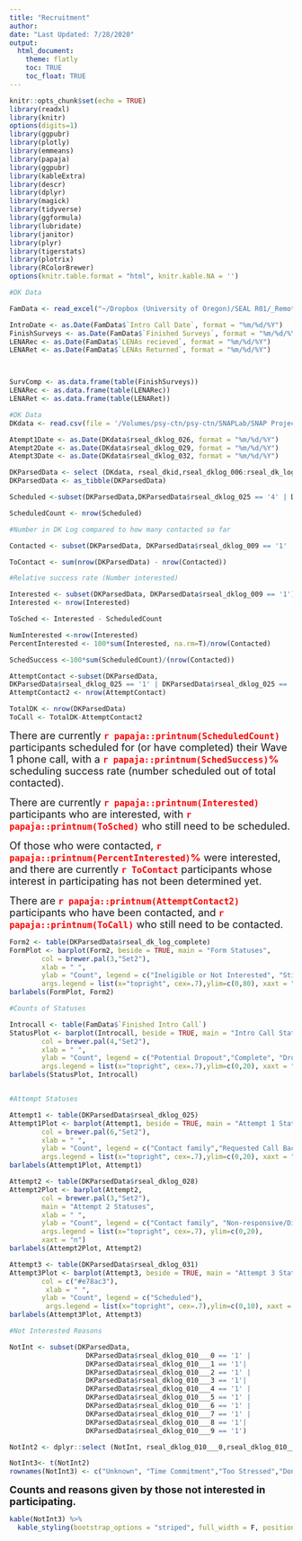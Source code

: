 ```yaml
---
title: "Recruitment"
author: 
date: "Last Updated: 7/28/2020"
output: 
  html_document:
    theme: flatly
    toc: TRUE
    toc_float: TRUE
---
```

```r

knitr::opts_chunk$set(echo = TRUE)
library(readxl)
library(knitr)
options(digits=1)
library(ggpubr)
library(plotly)
library(emmeans)
library(papaja)
library(ggpubr)
library(kableExtra)
library(descr)
library(dplyr)
library(magick)
library(tidyverse)
library(ggformula)
library(lubridate)
library(janitor)
library(plyr)
library(tigerstats)
library(plotrix)
library(RColorBrewer)
options(knitr.table.format = "html", knitr.kable.NA = '') 
```

```r
#DK Data

FamData <- read_excel("~/Dropbox (University of Oregon)/SEAL R01/_Remote SEAL Pilot/Project Management/FamTracker.xlsx")

IntroDate <- as.Date(FamData$`Intro Call Date`, format = "%m/%d/%Y")
FinishSurveys <- as.Date(FamData$`Finished Surveys`, format = "%m/%d/%Y")
LENARec <- as.Date(FamData$`LENAs recieved`, format = "%m/%d/%Y")
LENARet <- as.Date(FamData$`LENAs Returned`, format = "%m/%d/%Y")



SurvComp <- as.data.frame(table(FinishSurveys))
LENARec <- as.data.frame(table(LENARec))
LENARet <- as.data.frame(table(LENARet))
```


```r
#DK Data
DKdata <- read.csv(file = '/Volumes/psy-ctn/psy-ctn/SNAPLab/SNAP Projects/SEAL/00_rSEAL/02_rSEAL_Data/Wave_1/RedCap/DK_Log/rSEALDKLOG_28JUL2020.csv')

Atempt1Date <- as.Date(DKdata$rseal_dklog_026, format = "%m/%d/%Y")
Atempt2Date <- as.Date(DKdata$rseal_dklog_029, format = "%m/%d/%Y")
Atempt3Date <- as.Date(DKdata$rseal_dklog_032, format = "%m/%d/%Y")

DKParsedData <- select (DKdata, rseal_dkid,rseal_dklog_006:rseal_dk_log_complete )
DKParsedData <- as_tibble(DKParsedData)

```


```r

Scheduled <-subset(DKParsedData,DKParsedData$rseal_dklog_025 == '4' | DKParsedData$rseal_dklog_028 == '4'| DKParsedData$rseal_dklog_031 == '4' )

ScheduledCount <- nrow(Scheduled)

#Number in DK Log compared to how many contacted so far

Contacted <- subset(DKParsedData, DKParsedData$rseal_dklog_009 == '1' | DKParsedData$rseal_dklog_009 == '0')

ToContact <- sum(nrow(DKParsedData) - nrow(Contacted))

#Relative success rate (Number interested)

Interested <- subset(DKParsedData, DKParsedData$rseal_dklog_009 == '1')
Interested <- nrow(Interested)

ToSched <- Interested - ScheduledCount

NumInterested <-nrow(Interested)
PercentInterested <- 100*sum(Interested, na.rm=T)/nrow(Contacted)

SchedSuccess <-100*sum(ScheduledCount)/(nrow(Contacted))

AttemptContact <-subset(DKParsedData,
DKParsedData$rseal_dklog_025 == '1' | DKParsedData$rseal_dklog_025 == '2' | DKParsedData$rseal_dklog_025 == '3' | DKParsedData$rseal_dklog_025 == '4' | DKParsedData$rseal_dklog_025 == '5' | DKParsedData$rseal_dklog_025 == '6' | DKParsedData$rseal_dklog_028 == '1'| DKParsedData$rseal_dklog_028 == '2'| DKParsedData$rseal_dklog_028 == '3'| DKParsedData$rseal_dklog_028 == '4'| DKParsedData$rseal_dklog_028 == '5'| DKParsedData$rseal_dklog_028 == '6'| DKParsedData$rseal_dklog_031 == '1'| DKParsedData$rseal_dklog_031 == '2'| DKParsedData$rseal_dklog_031 == '3'| DKParsedData$rseal_dklog_031 == '4'| DKParsedData$rseal_dklog_031 == '5'| DKParsedData$rseal_dklog_031 == '6' )
AttemptContact2 <- nrow(AttemptContact)

TotalDK <- nrow(DKParsedData)
ToCall <- TotalDK-AttemptContact2
```

<font size = "4"> There are currently <font size="4" color="red"> **`r papaja::printnum(ScheduledCount)`**</font> participants scheduled for (or have completed) their Wave 1 phone call, with a <font size="4" color="red"> **`r papaja::printnum(SchedSuccess)`\%**</font> scheduling success rate (number scheduled out of total contacted).</font>

<font size = "4"> There are currently <font size="4" color="red"> **`r papaja::printnum(Interested)`**</font> participants who are interested, with <font size="4" color="red"> **`r papaja::printnum(ToSched)`**</font> who still need to be scheduled.</font> 

<font size = "4"> Of those who were contacted, <font size="4" color="red"> **`r papaja::printnum(PercentInterested)`\%**</font> were interested, and there are currently <font size="4" color="red"> **`r ToContact`**</font> participants whose interest in participating has not been determined yet.</font> 

<font size = "4"> There are <font size="4" color="red"> **`r papaja::printnum(AttemptContact2)`**</font> participants who have been contacted, and <font size="4" color="red"> **`r papaja::printnum(ToCall)`**</font> who still need to be contacted.</font> 


``` r

Form2 <- table(DKParsedData$rseal_dk_log_complete)
FormPlot <- barplot(Form2, beside = TRUE, main = "Form Statuses",
        col = brewer.pal(3,"Set2"), 
        xlab = " ",
        ylab = "Count", legend = c("Ineligible or Not Interested", "Still Calling","Scheduled"),
        args.legend = list(x="topright", cex=.7),ylim=c(0,80), xaxt = "n")
barlabels(FormPlot, Form2)

```  


```r

#Counts of Statuses

Introcall <- table(FamData$`Finished Intro Call`)
StatusPlot <- barplot(Introcall, beside = TRUE, main = "Intro Call Statuses",
        col = brewer.pal(4,"Set2"), 
        xlab = " ",
        ylab = "Count", legend = c("Potential Dropout","Complete", "Dropout", "Scheduled"),
        args.legend = list(x="topright", cex=.7),ylim=c(0,20), xaxt = "n")
barlabels(StatusPlot, Introcall)


#Attempt Statuses

Attempt1 <- table(DKParsedData$rseal_dklog_025)
Attempt1Plot <- barplot(Attempt1, beside = TRUE, main = "Attempt 1 Statuses",
        col = brewer.pal(6,"Set2"), 
        xlab = " ",
        ylab = "Count", legend = c("Contact family","Requested Call Back", "Non-responsive/Disconnected", "Scheduled", "Not Interested", "Ineligible"),
        args.legend = list(x="topright", cex=.7),ylim=c(0,20), xaxt = "n")
barlabels(Attempt1Plot, Attempt1)

Attempt2 <- table(DKParsedData$rseal_dklog_028)
Attempt2Plot <- barplot(Attempt2,
        col = brewer.pal(3,"Set2"), 
        main = "Attempt 2 Statuses",
        xlab = " ",
        ylab = "Count", legend = c("Contact family", "Non-responsive/Disconnected", "Ineligible"),
        args.legend = list(x="topright", cex=.7), ylim=c(0,20),
        xaxt = "n")
barlabels(Attempt2Plot, Attempt2)

Attempt3 <- table(DKParsedData$rseal_dklog_031)
Attempt3Plot <- barplot(Attempt3, beside = TRUE, main = "Attempt 3 Statuses",
        col = c("#e78ac3"),
         xlab = " ",
        ylab = "Count", legend = c("Scheduled"),
         args.legend = list(x="topright", cex=.7),ylim=c(0,10), xaxt = "n")
barlabels(Attempt3Plot, Attempt3)

```   
```r

#Not Interested Reasons

NotInt <- subset(DKParsedData,
                   DKParsedData$rseal_dklog_010___0 == '1' |
                   DKParsedData$rseal_dklog_010___1 == '1'| 
                   DKParsedData$rseal_dklog_010___2 == '1' |
                   DKParsedData$rseal_dklog_010___3 == '1'| 
                   DKParsedData$rseal_dklog_010___4 == '1' |
                   DKParsedData$rseal_dklog_010___5 == '1' |
                   DKParsedData$rseal_dklog_010___6 == '1' |
                   DKParsedData$rseal_dklog_010___7 == '1' |
                   DKParsedData$rseal_dklog_010___8 == '1'|
                   DKParsedData$rseal_dklog_010___9 == '1')

NotInt2 <- dplyr::select (NotInt, rseal_dklog_010___0,rseal_dklog_010___1,rseal_dklog_010___2,rseal_dklog_010___3,rseal_dklog_010___4,rseal_dklog_010___5,rseal_dklog_010___6,rseal_dklog_010___7,rseal_dklog_010___8,rseal_dklog_010___9 )

NotInt3<- t(NotInt2)
rownames(NotInt3) <- c("Unknown", "Time Commitment","Too Stressed","Don't need help / Not a good fit for family","Privacy Concerns","Out of my comfort zone","Cultural / Language Barriers","I do not understand the project","I do not know the staff","Other")
```   

<font size = "4"> **Counts and reasons given by those not interested in participating.**</font> 

``` r

kable(NotInt3) %>%
  kable_styling(bootstrap_options = "striped", full_width = F, position = "left")
```  
